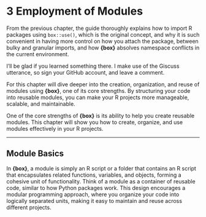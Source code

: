 # 3 Employment of Modules

From the previous chapter, the guide thoroughly explains how to import R packages using `box::use()`, which is the original concept, and why it is such convenient in having more control on how you attach the package, between bulky and granular imports, and how **{box}** absolves namespace conflicts in the current environment. 

::: {.callout-tip icon=false title="Little acknowledgement"}
I'll be glad if you learned something there. I make use of the Giscuss utterance, so sign your GitHub account, and leave a comment. 
:::

For this chapter will dive deeper into the creation, organization, and reuse of modules using **{box}**, one of its core strengths. By structuring your code into reusable modules, you can make your R projects more manageable, scalable, and maintainable.

One of the core strengths of **{box}** is its ability to help you create reusable modules. This chapter will show you how to create, organize, and use modules effectively in your R projects.

---

## Module Basics

In **{box}**, a module is simply an R script or a folder that contains an R script that encapsulates related functions, variables, and objects, forming a cohesive unit of functionality. Think of a module as a container of reusable code, similar to how Python packages work. This design encourages a modular programming approach, where you organize your code into logically separated units, making it easy to maintain and reuse across different projects.


